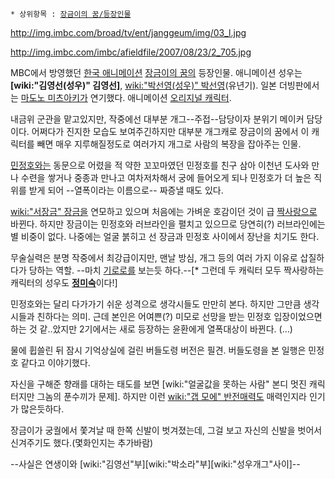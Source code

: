  * 상위항목 : [[장금이의 꿈/등장인물]]

http://img.imbc.com/broad/tv/ent/janggeum/img/03_l.jpg

http://img.imbc.com/imbc/afieldfile/2007/08/23/2_705.jpg

MBC에서 방영했던 [[한국 애니메이션]] [[장금이의 꿈]]의 등장인물. 애니메이션 성우는 '''[wiki:"김영선(성우)" 김영선]''', [[wiki:"박선영(성우)" 박선영]](유년기). 일본 더빙판에서는 [[마도노 미츠아키]]가 연기했다. 애니메이션 [[오리지널 캐릭터]].

내금위 군관을 맡고있지만, 작중에선 대부분 개그--주접--담당이자 분위기 메이커 담당이다. 어쩌다가 진지한 모습도 보여주긴하지만 대부분 개그캐로 장금이의 꿈에서 이 캐릭터를 빼면 매우 지루해질정도로 여러가지 개그로 사람의 복장을 잡아주는 인물. 

[[민정호]]와는 동문으로 어렸을 적 약한 꼬꼬마였던 민정호를 친구 삼아 이천년 도사와 만나 수련을 쌓거나 중종과 만나고 여차저차해서 궁에 들어오게 되나 민정호가 더 높은 직위를 받게 되어 --열폭이라는 이름으로-- 짜증낼 때도 있다.

[[wiki:"서장금" 장금]]을 연모하고 있으며 처음에는 가벼운 호감이던 것이 급 [[짝사랑]]으로 바뀐다. 하지만 장금이는 민정호와 러브라인을 펼치고 있으므로 당연히(?) 러브라인에는 별 비중이 없다. 나중에는 얼굴 붉히고 선 장금과 민정호 사이에서 장난을 치기도 한다. 

무술실력은 분명 작중에서 최강급이지만, 맨날 방심, 개그 등의 여러 가지 이유로 삽질하다가 당하는 역할. --마치 [[기로로]]를 보는듯 하다.--[* 그런데 두 캐릭터 모두 짝사랑하는 캐릭터의 성우도 '''[[정미숙]]'''이다!]

민정호와는 달리 다가가기 쉬운 성격으로 생각시들도 만만히 본다. 하지만 그만큼 생각시들과 친하다는 의미. 근데 본인은 어여쁜(?) 미모로 선망을 받는 민정호 입장이었으면 하는 것 같..았지만 2기에서는 새로 등장하는 윤환에게 열폭대상이 바뀐다. (…)

물에 휩쓸린 뒤 잠시 기억상실에 걸린 버들도령 버전은 필견. 버들도령을 본 일행은 민정호 같다고 이야기했다. 

자신을 구해준 향래를 대하는 태도를 보면 [wiki:"얼굴값을 못하는 사람" 본디 멋진 캐릭터지만 그놈의 푼수끼가 문제]. 하지만 이런 [[wiki:"갭 모에" 반전매력]]도 매력인지라 인기가 많은듯하다.

장금이가 궁궐에서 쫓겨날 때 한쪽 신발이 벗겨졌는데, 그걸 보고 자신의 신발을 벗어서 신겨주기도 했다.(몇화인지는 추가바람)

--사실은 연생이와 [wiki:"김영선"부][wiki:"박소라"부][wiki:"성우개그"사이]--
